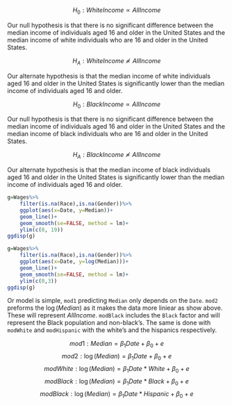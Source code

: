 $$H_0 : White Income \propto AllIncome$$

Our null hypothesis is that there is no significant difference between the median income of individuals aged 16 and older in the United States and the median income of white individuals who are 16 and older in the United States.  


$$H_A : White Income \not\propto AllIncome$$

Our alternate hypothesis is that the median income of white individuals aged 16 and older in the United States is significantly lower than the median income of individuals aged 16 and older. 


$$H_0 : Black Income \propto AllIncome$$

Our null hypothesis is that there is no significant difference between the median income of individuals aged 16 and older in the United States and the median income of black individuals who are 16 and older in the United States.  


$$H_A : Black Income \not\propto AllIncome$$

Our alternate hypothesis is that the median income of black individuals aged 16 and older in the United States is significantly lower than the median income of individuals aged 16 and older. 


```r
g=Wages%>%
	filter(is.na(Race),is.na(Gender))%>%
	ggplot(aes(x=Date, y=Median))+
	geom_line()+
	geom_smooth(se=FALSE, method = lm)+
	ylim(c(0, 19))
ggdisp(g)

g=Wages%>%
	filter(is.na(Race),is.na(Gender))%>%
	ggplot(aes(x=Date, y=log(Median)))+
	geom_line()+
	geom_smooth(se=FALSE, method = lm)+
	ylim(c(0,3))
ggdisp(g)
```


Or model is simple, `mod1` predicting `Median` only depends on the `Date`.  `mod2` preforms the $\log(Median)$ as it makes the data more liniear as show above.  These will represent $AllIncome$.  `modBlack` includes the `Black` factor and will represent the Black population and non-black's.  The same is done with `modWhite` and `modHispanic` with the white's and the hispanics respectively.

$$mod1 : Median=\beta_1Date+\beta_0+e$$
$$mod2 : \log(Median)=\beta_1Date+\beta_0+e$$
$$modWhite : \log(Median)=\beta_1Date*White+\beta_0+e$$
$$modBlack : \log(Median)=\beta_1Date*Black+\beta_0+e$$
$$modBlack : \log(Median)=\beta_1Date*Hispanic+\beta_0+e$$
